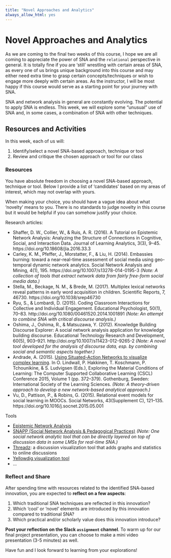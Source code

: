 ```yaml
---
title: "Novel Approaches and Analytics"
always_allow_html: yes
---
```


# Novel Approaches and Analytics {#ch13}

As we are coming to the final two weeks of this course, I hope we are all coming to appreciate the power of SNA and the `relational` perspective in general. It is totally fine if you are 'still' wrestling with certain areas of SNA, as every one of us brings unique background into this course and may either need extra time to grasp certain concepts/techniques or wish to engage more deeply with certain areas. As the instructor, I will be most happy if this course would serve as a starting point for your journey with SNA.

SNA and network analysis in general are constantly evolving. The potential to apply SNA is endless. This week, we will explore some "unusual" use of SNA and, in some cases, a combination of SNA with other techniques. 

<!-- Please watch the video to get started. -->

<!-- <iframe width="560" height="315" src="https://www.youtube.com/embed/pRVkf2DQrs4" frameborder="0" allowfullscreen></iframe> -->


## Resources and Activities

In this week, each of us will:

1. Identify/select a novel SNA-based approach, technique or tool
2. Review and critique the chosen approach or tool for our class

### Resources

You have absolute freedom in choosing a novel SNA-based approach, technique or tool. Below I provide a list of 'candidates' based on my areas of interest, which may not overlap with yours. 

When making your choice, you should have a vague idea about what 'novelty' means to you. There is no standards to judge novelty in this course but it would be helpful if you can somehow justify your choice.

Research articles:

- Shaffer, D. W., Collier, W., & Ruis, A. R. (2016). A Tutorial on Epistemic Network Analysis: Analyzing the Structure of Connections in Cognitive, Social, and Interaction Data. Journal of Learning Analytics, 3(3), 9–45. https://doi.org/10.18608/jla.2016.33.3
- Carley, K. M., Pfeffer, J., Morstatter, F., & Liu, H. (2014). Embassies burning: toward a near-real-time assessment of social media using geo-temporal dynamic network analytics. Social Network Analysis and Mining, 4(1), 195. https://doi.org/10.1007/s13278-014-0195-3 *(Note: A collection of tools that extract network data from fairly free-form social media data.)*
- Stella, M., Beckage, N. M., & Brede, M. (2017). Multiplex lexical networks reveal patterns in early word acquisition in children. Scientific Reports, 7, 46730. https://doi.org/10.1038/srep46730
- Ryu, S., & Lombardi, D. (2015). Coding Classroom Interactions for Collective and Individual Engagement. Educational Psychologist, 50(1), 70–83. http://doi.org/10.1080/00461520.2014.1001891 *(Note: An attempt to combine SNA with critical discourse analysis.)*
- Oshima, J., Oshima, R., & Matsuzawa, Y. (2012). Knowledge Building Discourse Explorer: A social network analysis application for knowledge building discourse. Educational Technology Research and Development, 60(5), 903–921. http://doi.org/10.1007/s11423-012-9265-2 *(Note: A novel tool developed for the analysis of discourse data, esp. by combining social and semantic aspects together.)*
- Andrade, A. (2015). [Using Situated-Action Networks to visualize complex learning](https://www.isls.org/cscl2015/papers/MC-0340-FullPaper-Andrade.pdf). In O. Lindwall, P. Hakkinen, T. Koschmann, P. Tchounikine, & S. Ludvigsen (Eds.), Exploring the Material Conditions of Learning: The Computer Supported Collaborative Learning (CSCL) Conference 2015, Volume 1 (pp. 372–379). Gothenburg, Sweden: International Society of the Learning Sciences. *(Note: A theory-driven approach to develop a new network-based analytical approach.)*
- Vu, D., Pattison, P., & Robins, G. (2015). Relational event models for social learning in MOOCs. Social Networks, 43(Supplement C), 121–135. https://doi.org/10.1016/j.socnet.2015.05.001

Tools

- [Epistemic Network Analysis](http://www.epistemicnetwork.org/)
- [SNAPP (Social Network Analysis & Pedagogical Practices)](https://confluence.sakaiproject.org/pages/viewpage.action?pageId=84902193) *(Note: One social network analytic tool that can be directly layered on top of discussion data in some LMSs for real-time SNA.)*
- [Threadz](https://threadz.ewu.edu/): a discussion visualization tool that adds graphs and statistics to online discussions
- [Yellowdig visualization tool](https://sites.northwestern.edu/teachx2016/2016/01/26/gru/)
- ...

### Reflect and Share

After spending time with resources related to the identified SNA-based innovation, you are expected to **reflect on a few aspects**:

1. Which traditional SNA techniques are reflected in this innovation?
2. Which 'cool' or 'novel' elements are introduced by this innovation compared to traditional SNA?
3. Which practical and/or scholarly value does this innovation introduce?

**Post your reflection on the Slack `assignment` channel**. To warm up for our final project presentation, you can choose to make a mini video presentation (3-5 minutes) as well.

Have fun and I look forward to learning from your explorations!
